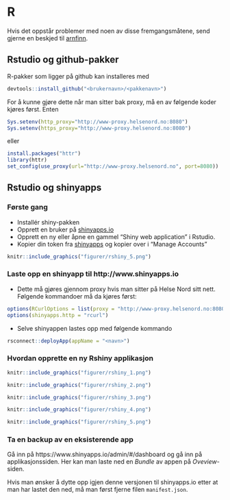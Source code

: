 # R

Hvis det oppstår problemer med noen av disse fremgangsmåtene, send gjerne en beskjed til <A HREF="mailto:&#097;&#114;&#110;&#102;&#105;&#110;&#110;&#046;&#115;&#116;&#101;&#105;&#110;&#100;&#097;&#108;&#064;&#115;&#107;&#100;&#101;&#046;&#110;&#111;">arnfinn</A>.

## Rstudio og github-pakker

R-pakker som ligger på github kan installeres med

```r
devtools::install_github("<brukernavn>/<pakkenavn>")
```

For å kunne gjøre dette når man sitter bak proxy, må en av følgende koder kjøres først. Enten

```r
Sys.setenv(http_proxy="http://www-proxy.helsenord.no:8080")
Sys.setenv(https_proxy="http://www-proxy.helsenord.no:8080")
```

eller

```r
install.packages("httr")
library(httr)
set_config(use_proxy(url="http://www-proxy.helsenord.no", port=8080))
```

## Rstudio og shinyapps

### Første gang

- Installér shiny-pakken
- Opprett en bruker på [shinyapps.io](http://www.shinyapps.io)
- Opprett en ny eller åpne en gammel "Shiny web application" i Rstudio.
- Kopier din token fra [shinyapps](http://www.shinyapps.io/admin/#/tokens) og kopier over i "Manage Accounts"

```{r, echo=FALSE}
knitr::include_graphics("figurer/rshiny_5.png")
```

### Laste opp en shinyapp til http://www.shinyapps.io

- Dette må gjøres gjennom proxy hvis man sitter på Helse Nord sitt nett. Følgende kommandoer må da kjøres først:

```r
options(RCurlOptions = list(proxy = "http://www-proxy.helsenord.no:8080"))
options(shinyapps.http = "rcurl")
```

- Selve shinyappen lastes opp med følgende kommando

```r
rsconnect::deployApp(appName = "<navn>")
```

### Hvordan opprette en ny Rshiny applikasjon


```{r, echo=FALSE}
knitr::include_graphics("figurer/rshiny_1.png")
```

```{r, echo=FALSE}
knitr::include_graphics("figurer/rshiny_2.png")
```

```{r, echo=FALSE}
knitr::include_graphics("figurer/rshiny_3.png")
```

```{r, echo=FALSE}
knitr::include_graphics("figurer/rshiny_4.png")
```

```{r, echo=FALSE}
knitr::include_graphics("figurer/rshiny_5.png")
```

### Ta en backup av en eksisterende app

Gå inn på https://www.shinyapps.io/admin/#/dashboard og gå inn på applikasjonssiden. Her kan man laste ned en *Bundle* av appen på *Oveview*-siden.

Hvis man ønsker å dytte opp igjen denne versjonen til shinyapps.io etter at man har lastet den ned, må man først fjerne filen `manifest.json`.

